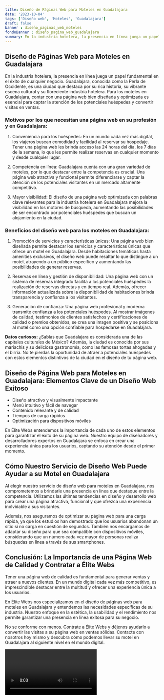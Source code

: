 ```yaml
---
title: Diseño de Páginas Web para Moteles en Guadalajara
date: '2023-10-04'
tags: ['Diseño web', 'Moteles', 'Guadalajara']
draft: false
banner : diseño_paginas_web_moteles
fondoBanner : diseño_pagina_web_guadalajara
summary: En la industria hotelera, la presencia en línea juega un papel fundamental en el éxito de cualquier negocio. Guadalajara, conocida como la Perla de Occidente, es una ciudad que destaca por su rica historia, su vibrante escena cultural y su floreciente industria hotelera. Para los moteles en Guadalajara, contar con una página web bien diseñada y optimizada es esencial para captar la atención de los potenciales huéspedes y convertir visitas en ventas.
---
```


## Diseño de Páginas Web para Moteles en Guadalajara

En la industria hotelera, la presencia en línea juega un papel fundamental en el éxito de cualquier negocio. Guadalajara, conocida como la Perla de Occidente, es una ciudad que destaca por su rica historia, su vibrante escena cultural y su floreciente industria hotelera. Para los moteles en Guadalajara, contar con una página web bien diseñada y optimizada es esencial para captar la atención de los potenciales huéspedes y convertir visitas en ventas.

### Motivos por los que necesitan una página web en su profesión y en Guadalajara:

1. Conveniencia para los huéspedes: En un mundo cada vez más digital, los viajeros buscan comodidad y facilidad al reservar su hospedaje. Tener una página web les brinda acceso las 24 horas del día, los 7 días de la semana, lo que les permite realizar reservas en cualquier momento y desde cualquier lugar.

2. Competencia en línea: Guadalajara cuenta con una gran variedad de moteles, por lo que destacar entre la competencia es crucial. Una página web atractiva y funcional permite diferenciarse y captar la atención de los potenciales visitantes en un mercado altamente competitivo.

3. Mayor visibilidad: El diseño de una página web optimizada con palabras clave relevantes para la industria hotelera en Guadalajara mejora la visibilidad en los motores de búsqueda, aumentando las posibilidades de ser encontrado por potenciales huéspedes que buscan un alojamiento en la ciudad.

### Beneficios del diseño web para los moteles en Guadalajara:

1. Promoción de servicios y características únicas: Una página web bien diseñada permite destacar los servicios y características únicas que ofrece un motel en Guadalajara. Desde habitaciones temáticas hasta amenities exclusivos, el diseño web puede resaltar lo que distingue a un motel, atrayendo a un público específico y aumentando las posibilidades de generar reservas.

2. Reservas en línea y gestión de disponibilidad: Una página web con un sistema de reservas integrado facilita a los potenciales huéspedes la realización de reservas directas y en tiempo real. Además, ofrecer información actualizada sobre la disponibilidad de habitaciones brinda transparencia y confianza a los visitantes.

3. Generación de confianza: Una página web profesional y moderna transmite confianza a los potenciales huéspedes. Al mostrar imágenes de calidad, testimonios de clientes satisfechos y certificaciones de calidad o premios obtenidos, se crea una imagen positiva y se posiciona al motel como una opción confiable para hospedarse en Guadalajara.

**Datos curiosos:** ¿Sabías que Guadalajara es considerada una de las capitales culturales de México? Además, la ciudad es conocida por sus mariachis y su deliciosa gastronomía, como las famosas tortas ahogadas y el birria. No te pierdas la oportunidad de atraer a potenciales huéspedes con estos elementos distintivos de la ciudad en el diseño de tu página web.

<GifSeo />

<Cta />

## Diseño de Página Web para Moteles en Guadalajara: Elementos Clave de un Diseño Web Exitoso

- Diseño atractivo y visualmente impactante
- Menú intuitivo y fácil de navegar
- Contenido relevante y de calidad
- Tiempos de carga rápidos
- Optimización para dispositivos móviles

En Élite Webs entendemos la importancia de cada uno de estos elementos para garantizar el éxito de su página web. Nuestro equipo de diseñadores y desarrolladores expertos en Guadalajara se enfoca en crear una experiencia única para los usuarios, captando su atención desde el primer momento.

## Cómo Nuestro Servicio de Diseño Web Puede Ayudar a su Motel en Guadalajara

Al elegir nuestro servicio de diseño web para moteles en Guadalajara, nos comprometemos a brindarle una presencia en línea que destaque entre la competencia. Utilizamos las últimas tendencias en diseño y desarrollo web para crear una página atractiva, funcional y que ofrezca una experiencia inolvidable a sus visitantes.

Además, nos aseguramos de optimizar su página web para una carga rápida, ya que los estudios han demostrado que los usuarios abandonan un sitio si no carga en cuestión de segundos. También nos encargamos de adaptar su diseño para que sea compatible con dispositivos móviles, considerando que un número cada vez mayor de personas realiza búsquedas en línea a través de sus smartphones.

## Conclusión: La Importancia de una Página Web de Calidad y Contratar a Élite Webs

Tener una página web de calidad es fundamental para generar ventas y atraer a nuevos clientes. En un mundo digital cada vez más competitivo, es imprescindible destacar entre la multitud y ofrecer una experiencia única a los usuarios.

En Élite Webs nos especializamos en el diseño de páginas web para moteles en Guadalajara y entendemos las necesidades específicas de su industria. Nuestro enfoque en la estética, la usabilidad y el rendimiento nos permite garantizar una presencia en línea exitosa para su negocio.

No se conforme con menos. Contrate a Élite Webs y déjenos ayudarlo a convertir las visitas a su página web en ventas sólidas. Contacte con nosotros hoy mismo y descubra cómo podemos llevar su motel en Guadalajara al siguiente nivel en el mundo digital.

<Video />

<CtaBot job='Moteles' city='Guadalajara'/>

<Gmaps query='Guadalajara+españa+maps' />